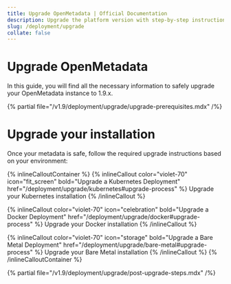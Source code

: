 ```yaml
---
title: Upgrade OpenMetadata | Official Documentation
description: Upgrade the platform version with step-by-step instructions on migration, compatibility, and new feature adoption.
slug: /deployment/upgrade
collate: false
---
```


# Upgrade OpenMetadata

In this guide, you will find all the necessary information to safely upgrade your OpenMetadata instance to 1.9.x.

{% partial file="/v1.9/deployment/upgrade/upgrade-prerequisites.mdx" /%}

# Upgrade your installation

Once your metadata is safe, follow the required upgrade instructions based on your environment:

{% inlineCalloutContainer %}
  {% inlineCallout
    color="violet-70"
    icon="fit_screen"
    bold="Upgrade a Kubernetes Deployment"
    href="/deployment/upgrade/kubernetes#upgrade-process" %}
      Upgrade your Kubernetes installation
  {% /inlineCallout %}

  {% inlineCallout
    color="violet-70"
    icon="celebration"
    bold="Upgrade a Docker Deployment"
    href="/deployment/upgrade/docker#upgrade-process" %}
      Upgrade your Docker installation
  {% /inlineCallout %}

  {% inlineCallout
    color="violet-70"
    icon="storage"
    bold="Upgrade a Bare Metal Deployment"
    href="/deployment/upgrade/bare-metal#upgrade-process" %}
      Upgrade your Bare Metal installation
  {% /inlineCallout %}
{% /inlineCalloutContainer %}

{% partial file="/v1.9/deployment/upgrade/post-upgrade-steps.mdx" /%}
